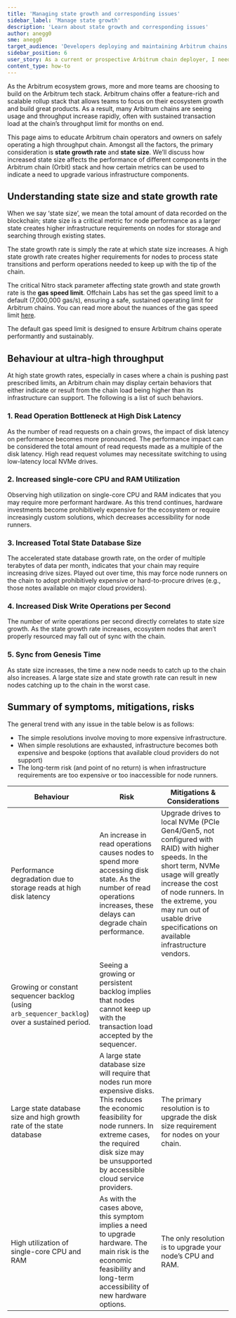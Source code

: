 ```yaml
---
title: 'Managing state growth and corresponding issues'
sidebar_label: 'Manage state growth'
description: 'Learn about state growth and corresponding issues'
author: anegg0
sme: anegg0
target_audience: 'Developers deploying and maintaining Arbitrum chains.'
sidebar_position: 6
user_story: As a current or prospective Arbitrum chain deployer, I need to understand what state growth is & the issues it can create.
content_type: how-to
---
```


As the Arbitrum ecosystem grows, more and more teams are choosing to build on the Arbitrum tech stack. Arbitrum chains offer a feature-rich and scalable rollup stack that allows teams to focus on their ecosystem growth and build great products. As a result, many Arbitrum chains are seeing usage and throughput increase rapidly, often with sustained transaction load at the chain’s throughput limit for months on end.

This page aims to educate Arbitrum chain operators and owners on safely operating a high throughput chain. Amongst all the factors, the primary consideration is **state growth rate** and **state size**. We’ll discuss how increased state size affects the performance of different components in the Arbitrum chain (Orbit) stack and how certain metrics can be used to indicate a need to upgrade various infrastructure components.

## Understanding state size and state growth rate

When we say ‘state size’, we mean the total amount of data recorded on the blockchain; state size is a critical metric for node performance as a larger state creates higher infrastructure requirements on nodes for storage and searching through existing states.

The state growth rate is simply the rate at which state size increases. A high state growth rate creates higher requirements for nodes to process state transitions and perform operations needed to keep up with the tip of the chain.

The critical Nitro stack parameter affecting state growth and state growth rate is the **gas speed limit**. Offchain Labs has set the gas speed limit to a default (7,000,000 gas/s), ensuring a safe, sustained operating limit for Arbitrum chains. You can read more about the nuances of the gas speed limit [here](/how-arbitrum-works/04-state-transition-function/05-arbos.mdx#the-speed-limit).

The default gas speed limit is designed to ensure Arbitrum chains operate performantly and sustainably.

## Behaviour at ultra-high throughput

At high state growth rates, especially in cases where a chain is pushing past prescribed limits, an Arbitrum chain may display certain behaviors that either indicate or result from the chain load being higher than its infrastructure can support. The following is a list of such behaviors.

### 1. Read Operation Bottleneck at High Disk Latency

As the number of read requests on a chain grows, the impact of disk latency on performance becomes more pronounced. The performance impact can be considered the total amount of read requests made as a multiple of the disk latency. High read request volumes may necessitate switching to using low-latency local NVMe drives.

### 2. Increased single-core CPU and RAM Utilization

Observing high utilization on single-core CPU and RAM indicates that you may require more performant hardware. As this trend continues, hardware investments become prohibitively expensive for the ecosystem or require increasingly custom solutions, which decreases accessibility for node runners.

### 3. Increased Total State Database Size

The accelerated state database growth rate, on the order of multiple terabytes of data per month, indicates that your chain may require increasing drive sizes. Played out over time, this may force node runners on the chain to adopt prohibitively expensive or hard-to-procure drives (e.g., those notes available on major cloud providers).

### 4. Increased Disk Write Operations per Second

The number of write operations per second directly correlates to state size growth. As the state growth rate increases, ecosystem nodes that aren’t properly resourced may fall out of sync with the chain.

### 5. Sync from Genesis Time

As state size increases, the time a new node needs to catch up to the chain also increases. A large state size and state growth rate can result in new nodes catching up to the chain in the worst case.

## Summary of symptoms, mitigations, risks

The general trend with any issue in the table below is as follows:

- The simple resolutions involve moving to more expensive infrastructure.
- When simple resolutions are exhausted, infrastructure becomes both expensive and bespoke (options that available cloud providers do not support)
- The long-term risk (and point of no return) is when infrastructure requirements are too expensive or too inaccessible for node runners.

| Behaviour                                                                                      | Risk                                                                                                                                                                                                                                     | Mitigations & Considerations                                                                                                                                                                                                                                                  |
| ---------------------------------------------------------------------------------------------- | ---------------------------------------------------------------------------------------------------------------------------------------------------------------------------------------------------------------------------------------- | ----------------------------------------------------------------------------------------------------------------------------------------------------------------------------------------------------------------------------------------------------------------------------- |
| Performance degradation due to storage reads at high disk latency                              | An increase in read operations causes nodes to spend more accessing disk state. As the number of read operations increases, these delays can degrade chain performance.                                                                  | Upgrade drives to local NVMe (PCIe Gen4/Gen5, not configured with RAID) with higher speeds. In the short term, NVMe usage will greatly increase the cost of node runners. In the extreme, you may run out of usable drive specifications on available infrastructure vendors. |
| Growing or constant sequencer backlog (using `arb_sequencer_backlog`) over a sustained period. | Seeing a growing or persistent backlog implies that nodes cannot keep up with the transaction load accepted by the sequencer.                                                                                                            |                                                                                                                                                                                                                                                                               |
| Large state database size and high growth rate of the state database                           | A large state database size will require that nodes run more expensive disks. This reduces the economic feasibility for node runners. In extreme cases, the required disk size may be unsupported by accessible cloud service providers. | The primary resolution is to upgrade the disk size requirement for nodes on your chain.                                                                                                                                                                                       |
| High utilization of single-core CPU and RAM                                                    | As with the cases above, this symptom implies a need to upgrade hardware. The main risk is the economic feasibility and long-term accessibility of new hardware options.                                                                 | The only resolution is to upgrade your node’s CPU and RAM.                                                                                                                                                                                                                    |
